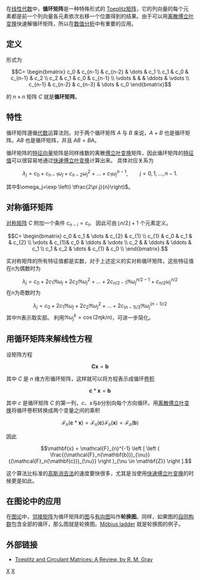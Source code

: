 {{NoteTA
|G1 = Math
}}
在[[线性代数|线性代数]]中，'''循环矩阵'''是一种特殊形式的 [[Toeplitz矩阵|Toeplitz矩阵]]，它的列向量的每个元素都是前一个列向量各元素依次右移一个位置得到的结果。由于可以用[[离散傅立叶变换|离散傅立叶变换]]快速解循环矩阵，所以在[[数值分析|数值分析]]中有重要的应用。

==定义==

形式为

:<math>
C=
\begin{bmatrix}
c_0     & c_{n-1} & c_{n-2} & \dots  & c_1     \\
c_1     & c_0     & c_{n-1}          & c_2 \\
c_2     & c_1     & c_0              & c_{n-1} \\
\vdots  &         &         & \ddots & \vdots  \\
c_{n-1} & c_{n-2} & c_{n-3} & \dots  & c_0
\end{bmatrix}
</math>

的 <math>n\times n</math> 矩阵 ''C'' 就是'''循环矩阵'''。

==特性==
循环矩阵遵循[[代数|代数]]运算法则。对于两个循环矩阵 ''A'' 与 ''B'' 来说，''A'' + ''B'' 也是循环矩阵。''AB'' 也是循环矩阵，并且 <math>AB = BA</math>。

循环矩阵的[[特征向量|特征向量]]矩阵是同样维数的离散[[傅立叶变换|傅立叶变换]]矩阵，因此循环矩阵的[[特征值|特征值]]可以很容易地通过[[快速傅立叶变换|快速傅立叶变换]]计算出来。
具体对应关系为

:<math>\lambda_j = c_0+c_{n-1} \omega_j + c_{n-2} \omega_j^2 + \ldots + c_{1} \omega_j^{n-1}, \qquad j=0,1,\ldots, n-1.</math>

其中<math>\omega_j=\exp \left(i \tfrac{2\pi j}{n}\right)</math>。

== 对称循环矩阵 ==
[[对称矩阵|对称矩阵]] <math>C</math> 附加一个条件 <math>c_{n-i}=c_i</math>。
因此可由 <math>\lfloor n/2\rfloor + 1</math> 个元素定义。
:<math>
C=
\begin{bmatrix}
c_0     & c_1 & \dots  & c_{2} & c_{1}  \\
c_{1} & c_0    & c_1 &         & c_{2}  \\
\vdots  & c_{1}& c_0    & \ddots  & \vdots   \\
c_2  &        & \ddots & \ddots  & c_1   \\
c_1  & c_2 & \dots  & c_{1} & c_0 \\
\end{bmatrix}.
</math>

实对称矩阵的所有特征值都是实数，对于上述定义的实对称循环矩阵，这些特征值在<math>n</math>为偶数时为
:<math>
\lambda_j = c_0 + 2 c_1 \Re \omega_j + 2 c_2 \Re \omega_j^2 +  \ldots + 2c_{n/2-1} \Re \omega_j^{n/2-1}  + c_{n/2} \omega_j^{n/2} </math>
在<math>n</math>为奇数时为
:<math>
\lambda_j = c_0 + 2 c_1 \Re \omega_j + 2 c_2 \Re \omega_j^2 +  \ldots + 2c_{(n-1)/2} \Re \omega_j^{(n-1)/2}
 </math> 
其中<math>\Re </math>表示取实部。
利用<math>\Re \omega_j^k= \cos(2\pi j k/n)</math>，可进一步简化。

==用循环矩阵来解线性方程==

设矩阵方程
:<math>
\mathbf{C} \mathbf{x} = \mathbf{b}
</math>

其中 ''C'' 是 ''n'' 维方形循环矩阵，这样就可以将方程表示成循环[[卷积|卷积]]

:<math>\mathbf{c} * \mathbf{x} = \mathbf{b}</math>

其中 ''c'' 是循环矩阵 ''C'' 的第一列，''c''、''x''与''b''分别向每个方向循环。用[[离散傅立叶变换|离散傅立叶变换]]将循环卷积转换成两个变量之间的乘积

:<math>\mathcal{F}_{n}(\mathbf{c} * \mathbf{x}) = \mathcal{F}_{n}(\mathbf{c}) \mathcal{F}_{n}(\mathbf{x}) = \mathcal{F}_{n}(\mathbf{b})</math>

因此

:<math>\mathbf{x} = \mathcal{F}_{n}^{-1} 
\left [ 
\left (
\frac{(\mathcal{F}_n(\mathbf{b}))_{\nu}}
{(\mathcal{F}_n(\mathbf{c}))_{\nu}} 
\right )_{\nu \in \mathbf{Z}}
\right ].
</math>

这个算法比标准的[[高斯消去法|高斯消去法]]的速度要快很多，尤其是当使用[[快速傅立叶变换|快速傅立叶变换]]的时候更是如此。

==在图论中的应用==

在[[图论|图论]]中，[[邻接矩阵|邻接矩阵]]为循环矩阵的[[图|图]]与[[有向图|有向图]]叫作'''轮换图'''。同样，如果图的[[自同构群|自同构群]]包含全部的循环，那么图就是轮换图。[[Möbius_ladder|Möbius ladder]] 就是轮换图的例子。

==外部链接==
*[http://www-ee.stanford.edu/~gray/toeplitz.pdf Toeplitz and Circulant Matrices: A Review, by R. M. Gray] {{Wayback|url=http://www-ee.stanford.edu/~gray/toeplitz.pdf |date=20131111110156 }}

[[Category:矩陣|X]]
[[Category:数值线性代数|X]]